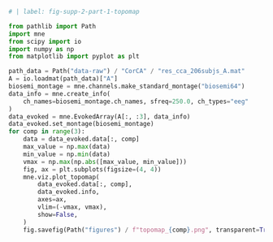 ```python
# | label: fig-supp-2-part-1-topomap

from pathlib import Path
import mne
from scipy import io
import numpy as np
from matplotlib import pyplot as plt

path_data = Path("data-raw") / "CorCA" / "res_cca_206subjs_A.mat"
A = io.loadmat(path_data)["A"]
biosemi_montage = mne.channels.make_standard_montage("biosemi64")
data_info = mne.create_info(
    ch_names=biosemi_montage.ch_names, sfreq=250.0, ch_types="eeg"
)
data_evoked = mne.EvokedArray(A[:, :3], data_info)
data_evoked.set_montage(biosemi_montage)
for comp in range(3):
    data = data_evoked.data[:, comp]
    max_value = np.max(data)
    min_value = np.min(data)
    vmax = np.max(np.abs([max_value, min_value]))
    fig, ax = plt.subplots(figsize=(4, 4))
    mne.viz.plot_topomap(
        data_evoked.data[:, comp],
        data_evoked.info,
        axes=ax,
        vlim=(-vmax, vmax),
        show=False,
    )
    fig.savefig(Path("figures") / f"topomap_{comp}.png", transparent=True, dpi=600)
```
